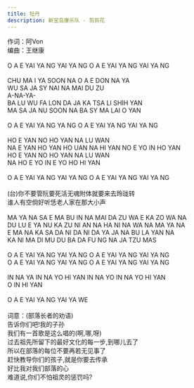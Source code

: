 ```yaml
---
title: 牡丹
description: 新宝岛康乐队 - 剪剪花
---
```


作词：阿Von<br />编曲：王继康<br /><br />O A E YAI YA NG YAI YA NG O A E YAI YA NG YAI YA NG<br /><br />CHU MA I YA SOON NA O A E DON NA YA<br />WU SA JA SY NAI NA MAI DU ZU<br />A-NA-YA-<br />BA LU WU FA LON DA JA KA TSA LI SHIH YAN<br />MA SA JA NU SOON NA BA SY MA LAI O YAN<br /><br />O A E YAI YA NG YA NG O A E YAI YA NG YAI YA NG<br /><br />HO E YAN NO HO YAN NA LU WAN<br />NA E YAN HO YAN HO UAN NA HI YAN NO E YO IN HO YAN<br />HO E YAN NO HO YAN NA LU WAN<br />NA HO E YO IN E YO HO HI YAN<br /><br />O A E YAI YA NG YAI YA NG O A E YAI YA NG YAI YA NG<br /><br />(台)你不要管阮要死活无魂附体就要来去玲珑转<br />谁人有空倘好听恁老人家在那大小声<br /><br />MA YA NA SA E MA BU IN NA MAI DA ZU WA E KA ZO WA NA<br />DU LU E YA NU KA ZU NI AN NA HA NI NA WA NA MA YA NA<br />E MA NA KA SA DA NI DA NI DA YA JA NA BU LA YAN NA<br />KA NI MA DI MU DU BA DA FU NG NA JA TZU MAS<br /><br />O A E YAI YA NG YAI YA NG O A E YAI YA NG YAI YA NG<br />O A E YAI YA NG YAI YA NG O A E YAI YA NG YAI YA NG<br /><br />IN NA YA IN NA YO HI YAN IN NA YO IN NA YO HI YAN<br />O IN HI YAN<br /><br />O A E YAI YA NG YAI YA WE<br /><br />词意：(部落长者的劝语)<br />告诉你们吧!我的子孙<br />我们有一首歌是这么唱的(啊,哪,呀)<br />过去祖先所留下的最好文化的每一步,到哪儿去了<br />所以在部落的每位不要再若无见事了<br />赶快教导你们的孩子,就是你要去传承<br />好比我对我们部落的心<br />难道说,你们不怕祖灵的惩罚吗?